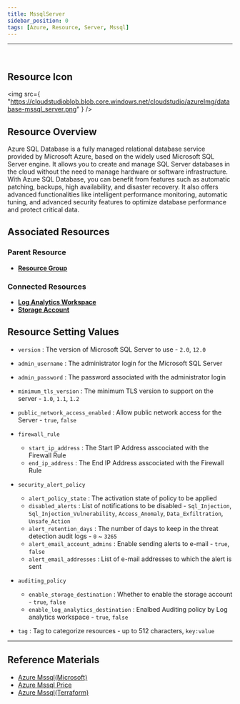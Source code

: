 ```yaml
---
title: MssqlServer
sidebar_position: 0
tags: [Azure, Resource, Server, Mssql]
---
```


<hr />
<br />

## Resource Icon

<img
    src={
        "https://cloudstudioblob.blob.core.windows.net/cloudstudio/azureImg/database-mssql_server.png"
    }
/>

## Resource Overview


Azure SQL Database is a fully managed relational database service provided by Microsoft Azure, based on the widely used Microsoft SQL Server engine. 
It allows you to create and manage SQL Server databases in the cloud without the need to manage hardware or software infrastructure.
With Azure SQL Database, you can benefit from features such as automatic patching, backups, high availability, and disaster recovery. 
It also offers advanced functionalities like intelligent performance monitoring, automatic tuning, and advanced security features to optimize database performance and protect critical data.

## Associated Resources

### Parent Resource

-   [**Resource Group**](https://docs.cstudio.app/docs/resource/azure/Base/ResourceGroup)

### Connected Resources

-   [**Log Analytics Workspace**](https://docs.cstudio.app/docs/resource/azure/LogAnalytics/LogAnalyticsWorkspace)
-   [**Storage Account**](https://docs.cstudio.app/docs/resource/azure/Storage/StorageAccount)

## Resource Setting Values

-   `version` : The version of Microsoft SQL Server to use - `2.0`, `12.0`

-   `admin_username` : The administrator login for the Microsoft SQL Server

-   `admin_password` : The password associated with the administrator login

-   `minimum_tls_version` : The minimum TLS version to support on the server - `1.0`, `1.1`, `1.2`

-   `public_network_access_enabled` : Allow public network access for the Server - `true`, `false`

-   `firewall_rule`

    -   `start_ip_address` : The Start IP Address asscociated with the Firewall Rule
    -   `end_ip_address` : The End IP Address asscociated with the Firewall Rule

-   `security_alert_policy`

    -   `alert_policy_state` : The activation state of policy to be applied
    -   `disabled_alerts` : List of notifications to be disabled - `Sql_Injection`, `Sql_Injection_Vulnerability`, `Access_Anomaly`, `Data_Exfiltration`, `Unsafe_Action`
    -   `alert_retention_days` : The number of days to keep in the threat detection audit logs - `0` ~ `3265`
    -   `alert_email_account_admins` : Enable sending alerts to e-mail - `true`, `false`
    -   `alert_email_addresses` : List of e-mail addresses to which the alert is sent

-   `auditing_policy`

    -   `enable_storage_destination` : Whether to enable the storage account - `true`, `false`
    -   `enable_log_analytics_destination` : Enalbed Auditing policy by Log analytics workspace - `true`, `false`

-   `tag` : Tag to categorize resources - up to 512 characters, `key:value`

---

## Reference Materials

-   [Azure Mssql(Microsoft)](https://learn.microsoft.com/ko-kr/azure/azure-sql/database/sql-database-paas-overview?view=azuresql)
-   [Azure Mssql Price](https://azure.microsoft.com/ko-kr/pricing/details/azure-sql-database/single/)
-   [Azure Mssql(Terraform)](https://registry.terraform.io/providers/hashicorp/azurerm/latest/docs/resources/mssql_server)
